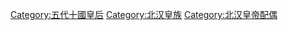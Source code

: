 [[Category:五代十國皇后|Category:五代十國皇后]]
[[Category:北汉皇族|Category:北汉皇族]]
[[Category:北汉皇帝配偶|Category:北汉皇帝配偶]]